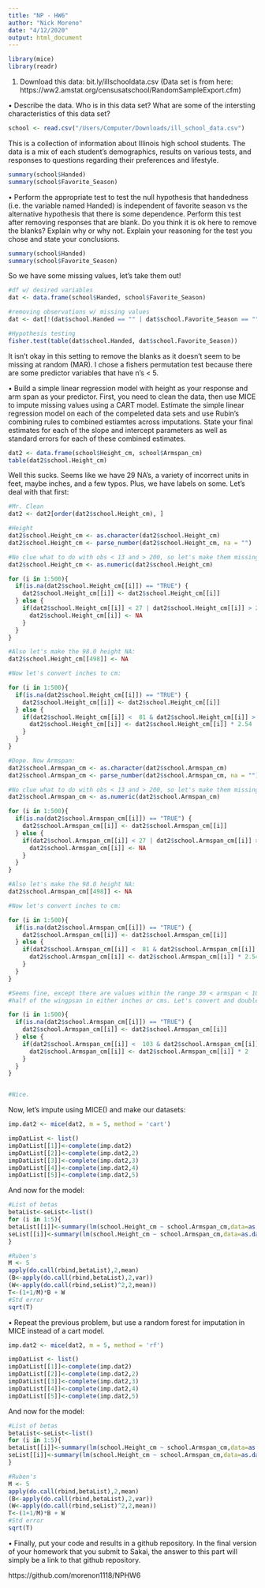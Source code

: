 ```yaml
---
title: "NP - HW6"
author: "Nick Moreno"
date: "4/12/2020"
output: html_document
---
```

```r
library(mice)
library(readr)
```

1. Download this data: bit.ly/illschooldata.csv (Data set is from here:
https://ww2.amstat.org/censusatschool/RandomSampleExport.cfm)

• Describe the data. Who is in this data set? What are some of the intersting characteristics of this data set?
```r
school <- read.csv("/Users/Computer/Downloads/ill_school_data.csv")

```

This is a collection of information about Illinois high school students. The data is a mix of each student's demographics, results on various tests, and responses to questions regarding their preferences and lifestyle. 

```r
summary(school$Handed)
summary(school$Favorite_Season)

```


• Perform the appropriate test to test the null hypothesis that handedness (i.e. the variable named Handed) is independent of favorite season vs the alternative hypothesis that there is some dependence. Perform this test after removing responses that are blank. Do you think it is ok here to remove the blanks? Explain why or why not. Explain your reasoning for the test you chose and state your conclusions.

```r
summary(school$Handed)
summary(school$Favorite_Season)

```
So we have some missing values, let's take them out!

```r
#df w/ desired variables
dat <- data.frame(school$Handed, school$Favorite_Season)

#removing observations w/ missing values
dat <- dat[!(dat$school.Handed == "" | dat$school.Favorite_Season == ""), ]

#Hypothesis testing
fisher.test(table(dat$school.Handed, dat$school.Favorite_Season))

```
It isn't okay in this setting to remove the blanks as it doesn't seem to be missing at random (MAR). I chose a fishers permutation test because there are some predictor variables that have n's < 5.


• Build a simple linear regression model with height as your response and arm span as your predictor. First, you need to clean the data, then use MICE to impute missing values using a CART model. Estimate the simple linear regression model on each of the compeleted data sets and use Rubin’s combining rules to combined estiamtes across imputations. State your final estimates for each of the slope and intercept parameters as well as standard errors for each of these combined estimates.
```r
dat2 <- data.frame(school$Height_cm, school$Armspan_cm)
table(dat2$school.Height_cm)

```
Well this sucks. Seems like we have 29 NA's, a variety of incorrect units in feet, maybe inches, and a few typos. Plus, we have labels on some. Let's deal with that first:

```r
#Mr. Clean
dat2 <- dat2[order(dat2$school.Height_cm), ]

#Height
dat2$school.Height_cm <- as.character(dat2$school.Height_cm)
dat2$school.Height_cm <- parse_number(dat2$school.Height_cm, na = "")

#No clue what to do with obs < 13 and > 200, so let's make them missing values and impute later
dat2$school.Height_cm <- as.numeric(dat2$school.Height_cm)

for (i in 1:500){
  if(is.na(dat2$school.Height_cm[[i]]) == "TRUE") {
    dat2$school.Height_cm[[i]] <- dat2$school.Height_cm[[i]]
  } else {
    if(dat2$school.Height_cm[[i]] < 27 | dat2$school.Height_cm[[i]] > 201){
      dat2$school.Height_cm[[i]] <- NA
    }
  }
}

#Also let's make the 98.0 height NA:
dat2$school.Height_cm[[498]] <- NA

#Now let's convert inches to cm:

for (i in 1:500){
  if(is.na(dat2$school.Height_cm[[i]]) == "TRUE") {
    dat2$school.Height_cm[[i]] <- dat2$school.Height_cm[[i]]
  } else {
    if(dat2$school.Height_cm[[i]] <  81 & dat2$school.Height_cm[[i]] > 53){
      dat2$school.Height_cm[[i]] <- dat2$school.Height_cm[[i]] * 2.54   
    }
  }
}

#Dope. Now Armspan:
dat2$school.Armspan_cm <- as.character(dat2$school.Armspan_cm)
dat2$school.Armspan_cm <- parse_number(dat2$school.Armspan_cm, na = "")

#No clue what to do with obs < 13 and > 200, so let's make them missing values and impute later
dat2$school.Armspan_cm <- as.numeric(dat2$school.Armspan_cm)

for (i in 1:500){
  if(is.na(dat2$school.Armspan_cm[[i]]) == "TRUE") {
    dat2$school.Armspan_cm[[i]] <- dat2$school.Armspan_cm[[i]]
  } else {
    if(dat2$school.Armspan_cm[[i]] < 27 | dat2$school.Armspan_cm[[i]] > 201){
      dat2$school.Armspan_cm[[i]] <- NA
    }
  }
}

#Also let's make the 98.0 height NA:
dat2$school.Armspan_cm[[498]] <- NA

#Now let's convert inches to cm:

for (i in 1:500){
  if(is.na(dat2$school.Armspan_cm[[i]]) == "TRUE") {
    dat2$school.Armspan_cm[[i]] <- dat2$school.Armspan_cm[[i]]
  } else {
    if(dat2$school.Armspan_cm[[i]] <  81 & dat2$school.Armspan_cm[[i]] > 53){
      dat2$school.Armspan_cm[[i]] <- dat2$school.Armspan_cm[[i]] * 2.54   
    }
  }
}

#Seems fine, except there are values within the range 30 < armspan < 102, which seem like
#half of the wingpsan in either inches or cms. Let's convert and double:

for (i in 1:500){
  if(is.na(dat2$school.Armspan_cm[[i]]) == "TRUE") {
    dat2$school.Armspan_cm[[i]] <- dat2$school.Armspan_cm[[i]]
  } else {
    if(dat2$school.Armspan_cm[[i]] <  103 & dat2$school.Armspan_cm[[i]] > 29){
      dat2$school.Armspan_cm[[i]] <- dat2$school.Armspan_cm[[i]] * 2   
    }
  }
}


#Nice. 
```

Now, let's impute using MICE() and make our datasets:
```r
imp.dat2 <- mice(dat2, m = 5, method = 'cart')

impDatList <- list()
impDatList[[1]]<-complete(imp.dat2)
impDatList[[2]]<-complete(imp.dat2,2)
impDatList[[3]]<-complete(imp.dat2,3)
impDatList[[4]]<-complete(imp.dat2,4)
impDatList[[5]]<-complete(imp.dat2,5)
```


And now for the model:
```r
#List of betas
betaList<-seList<-list()
for (i in 1:5){
betaList[[i]]<-summary(lm(school.Height_cm ~ school.Armspan_cm,data=as.data.frame(impDatList[[i]])))$coefficients[,1]
seList[[i]]<-summary(lm(school.Height_cm ~ school.Armspan_cm,data=as.data.frame(impDatList[[i]])))$coefficients[,2]
}

#Ruben's
M <- 5
apply(do.call(rbind,betaList),2,mean)
(B<-apply(do.call(rbind,betaList),2,var))
(W<-apply(do.call(rbind,seList)^2,2,mean))
T<-(1+1/M)*B + W
#Std error
sqrt(T)


```

• Repeat the previous problem, but use a random forest for imputation in MICE instead of a cart model.
```r
imp.dat2 <- mice(dat2, m = 5, method = 'rf')

impDatList <- list()
impDatList[[1]]<-complete(imp.dat2)
impDatList[[2]]<-complete(imp.dat2,2)
impDatList[[3]]<-complete(imp.dat2,3)
impDatList[[4]]<-complete(imp.dat2,4)
impDatList[[5]]<-complete(imp.dat2,5)
```


And now for the model:
```r
#List of betas
betaList<-seList<-list()
for (i in 1:5){
betaList[[i]]<-summary(lm(school.Height_cm ~ school.Armspan_cm,data=as.data.frame(impDatList[[i]])))$coefficients[,1]
seList[[i]]<-summary(lm(school.Height_cm ~ school.Armspan_cm,data=as.data.frame(impDatList[[i]])))$coefficients[,2]
}

#Ruben's
M <- 5
apply(do.call(rbind,betaList),2,mean)
(B<-apply(do.call(rbind,betaList),2,var))
(W<-apply(do.call(rbind,seList)^2,2,mean))
T<-(1+1/M)*B + W
#Std error
sqrt(T)


```

• Finally, put your code and results in a github repository. In the final version of your homework that you submit to Sakai, the answer to this part will simply be a link to that github repository.

https://github.com/morenon1118/NPHW6


